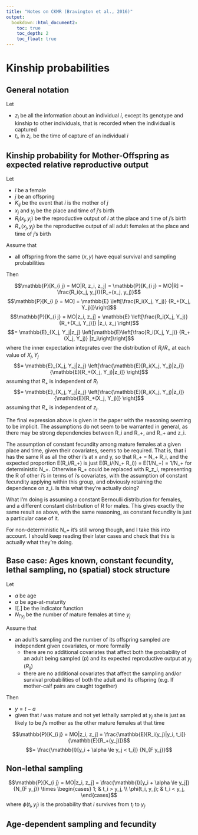 ```yaml
---
title: "Notes on CKMR (Bravington et al., 2016)"
output:
  bookdown::html_document2:
    toc: true
    toc_depth: 2
    toc_float: true
---
```


# Kinship probabilities

## General notation

Let

- $z_i$ be all the information about an individual $i$, except its genotype and kinship to other individuals, that is recorded when the individual is captured
- $t_i$, in $z_i$, be the time of capture of an individual $i$

## Kinship probability for Mother-Offspring as expected relative reproductive output

Let

- $i$ be a female
- $j$ be an offspring
- $K_{i j}$ be the event that $i$ is the mother of $j$
- $x_j$ and $y_j$ be the place and time of $j$'s birth
- $R_i(x_j, y_j)$ be the reproductive output of $i$ at the place and time of $j$'s birth
- $R_+(x_j, y_j)$ be the reproductive output of all adult females at the place and time of $j$'s birth

Assume that

- all offspring from the same $(x, y)$ have equal survival and sampling probabilities

Then

$$\mathbb{P}[K_{i j} = MO|R, z_i, z_j] = \mathbb{P}[K_{i j} = MO|R] = \frac{R_i(x_j, y_j)}{R_+(x_j, y_j)}$$
$$\mathbb{P}[K_{i j} = MO] = \mathbb{E} \left[\frac{R_i(X_j, Y_j)} {R_+(X_j, Y_j)]}\right]$$
$$\mathbb{P}[K_{i j} = MO|z_i, z_j] = \mathbb{E} \left[\frac{R_i(X_j, Y_j)} {R_+(X_j, Y_j)]} |z_i, z_j \right]$$
$$= \mathbb{E}_{X_j, Y_j|z_j} \left[\mathbb{E}\left[\frac{R_i(X_j, Y_j)} {R_+(X_j, Y_j)} |z_i\right]\right]$$
where the inner expectation integrates over the distribution of $R_i / R_+$ at each value of $X_j, Y_j$
$$= \mathbb{E}_{X_j, Y_j|z_j} \left[\frac{\mathbb{E}[R_i(X_j, Y_j)|z_i]} {\mathbb{E}[R_+(X_j, Y_j)|z_i]} \right]$$
assuming that $R_+$ is independent of $R_i$
$$= \mathbb{E}_{X_j, Y_j|z_j} \left[\frac{\mathbb{E}[R_i(X_j, Y_j)|z_i]} {\mathbb{E}[R_+(X_j, Y_j)]} \right]$$
assuming that $R_+$ is independent of $z_i$.

The final expression above is given in the paper with the reasoning seeming to be implicit.  The assumptions do not seem to be warranted in general, as there may be strong dependencies between R_i and R_+, and R_+ and z_i.  

The assumption of constant fecundity among mature females at a given place and time, given their covariates, seems to be required.  That is, that i has the same R as all the other i's at x and y, so that R_+ = N_+ R_i, and the expected proportion E(R_i/R_+) is just E(R_i/(N_+ R_i)) = E(1/N_+) = 1/N_+ for deterministic N_+.  Otherwise R_+ could be replaced with R_z_i, representing the R of other i's in terms of i's covariates, with the assumption of constant fecundity applying within this group, and obviously retaining the dependence on z_i.  Is this what they're actually doing?

What I'm doing is assuming a constant Bernoulli distribution for females, and a different constant distribution of R for males.  This gives exactly the same result as above, with the same reasoning, as constant fecundity is just a particular case of it.  

For non-deterministic N_+ it's still wrong though, and I take this into account.  I should keep reading their later cases and check that this is actually what they're doing.   

## Base case: Ages known, constant fecundity, lethal sampling, no (spatial) stock structure

Let 

- $a$ be age
- $\alpha$ be age-at-maturity
- $\mathbb{I}[.]$ be the indicator function
- $N_{F y_j}$ be the number of mature females at time $y_j$

Assume that

- an adult's sampling and the number of its offspring sampled are independent given covariates, or more formally
  - there are no additional covariates that affect both the probability of an adult being sampled ($p$) and its expected reproductive output at $y_j$ ($R_{ij}$)
  - there are no additional covariates that affect the sampling and/or survival probabilities of both the adult and its offspring (e.g. If mother-calf pairs are caught together)

Then 

- $y = t - a$
- given that $i$ was mature and not yet lethally sampled at $y_j$ she is just as likely to be $j$'s mother as the other mature females at that time

$$\mathbb{P}[K_{i j} = MO|z_i, z_j] = \frac{\mathbb{E}[R_i(y_j)|y_i, t_i]} {\mathbb{E}[R_+(y_j)]}$$
$$= \frac{\mathbb{I}[y_i + \alpha \le y_j < t_i]} {N_{F y_j}}$$

## Non-lethal sampling

$$\mathbb{P}[K_{i j} = MO|z_i, z_j] = \frac{\mathbb{I}[y_i + \alpha \le y_j]} {N_{F y_j}} \times
\begin{cases} 
  1; & t_i > y_j, \\
  \phi(t_i, y_j); & t_i < y_j,
\end{cases}$$
where $\phi(t_i, y_j)$ is the probability that $i$ survives from $t_i$ to $y_j$.

## Age-dependent sampling and fecundity